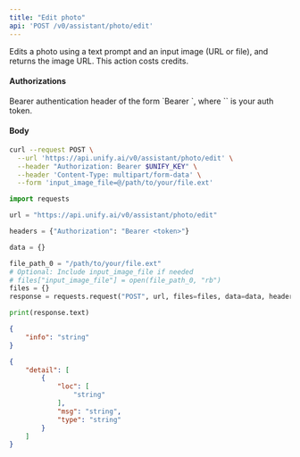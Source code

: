 ```yaml
---
title: "Edit photo"
api: 'POST /v0/assistant/photo/edit'
---
```

Edits a photo using a text prompt and an input image (URL or file), and returns the image URL. This action costs credits.

#### Authorizations

<ParamField header="Authorization" type="string" required="true">
  Bearer authentication header of the form `Bearer <token>`, where `<token>` is your auth token.
</ParamField>

#### Body

<ParamField body="prompt" type="string" required="true">

</ParamField>

<ParamField body="input_image_url" type="string | null" >

</ParamField>

<ParamField body="input_image_file" type="string | null" >

</ParamField>

<ParamField body="aspect_ratio" type="string"  default="match_input_image">

</ParamField>

<ParamField body="output_format" type="string"  default="jpg">

</ParamField>

<ParamField body="safety_tolerance" type="number"  default="2.0">

</ParamField>

<RequestExample>

```bash cURL
curl --request POST \
  --url 'https://api.unify.ai/v0/assistant/photo/edit' \
  --header "Authorization: Bearer $UNIFY_KEY" \
  --header 'Content-Type: multipart/form-data' \
  --form 'input_image_file=@/path/to/your/file.ext'
```

```python Python
import requests

url = "https://api.unify.ai/v0/assistant/photo/edit"

headers = {"Authorization": "Bearer <token>"}

data = {}

file_path_0 = "/path/to/your/file.ext"
# Optional: Include input_image_file if needed
# files["input_image_file"] = open(file_path_0, "rb")
files = {}
response = requests.request("POST", url, files=files, data=data, headers=headers)

print(response.text)
```

</RequestExample>
<ResponseExample>

```json 201
{
    "info": "string"
}
```

```json 422
{
    "detail": [
        {
            "loc": [
                "string"
            ],
            "msg": "string",
            "type": "string"
        }
    ]
}
```

</ResponseExample>
